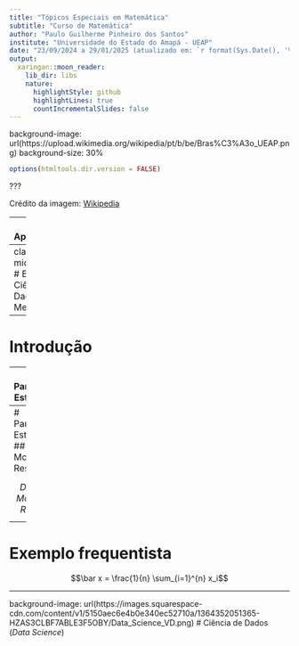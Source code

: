 ```yaml
---
title: "Tópicos Especiais em Matemática"
subtitle: "Curso de Matemática"
author: "Paulo Guilherme Pinheiro dos Santos"
institute: "Universidade do Estado do Amapá - UEAP"
date: "23/09/2024 a 29/01/2025 (atualizado em: `r format(Sys.Date(), '%d/%m/%Y')`)"
output:
  xaringan::moon_reader:
    lib_dir: libs
    nature:
      highlightStyle: github
      highlightLines: true
      countIncrementalSlides: false
---
```


background-image: url(https://upload.wikimedia.org/wikipedia/pt/b/be/Bras%C3%A3o_UEAP.png)
background-size: 30%

```r
options(htmltools.dir.version = FALSE)
```

???

Crédito da imagem: [Wikipedia](https://pt.wikipedia.org)

---
# Apresentações

- Plano de Curso

- Ementa: PPC

- Repositórios:
    - Pasta compartilhada:
    
    - Slides: <https://pgpinheiro2.github.io/TopEspMat/TopEspMat.html>

- Conhecendo a turma

---
class: inverse, middle, center
# Estatística, Ciência de Dados e Megadados

---
# Introdução

---
# Paradigma Estatístico

## Dado, Modelo e Resíduo

$$ Dado = Modelo + Resíduo $$
```r
dados <- (datasets::cars)
library(ggplot2)
dados |> 
  ggplot(mapping = aes(x = speed, y = dist))+
  geom_point()+
  labs(x = "Velocidade", y = "Distância de parada")
```

---
# Paradigma Estatístico
## Dado, Modelo e Resíduo

$$ Dado = Modelo + Resíduo $$
```r
dados |> 
  ggplot(mapping = aes(x = speed, y = dist))+
  geom_point()+
  labs(x = "Velocidade", y = "Distância de parada")+
  geom_smooth(method = "lm", formula = y ~ x, se = FALSE)
```

---
# Exemplo frequentista
$$\bar x = \frac{1}{n} \sum_{i=1}^{n} x_i$$

---
background-image: url(https://images.squarespace-cdn.com/content/v1/5150aec6e4b0e340ec52710a/1364352051365-HZAS3CLBF7ABLE3F5OBY/Data_Science_VD.png)
# Ciência de Dados (*Data Science*)



